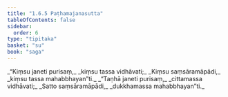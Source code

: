 ```yaml
---
title: "1.6.5 Paṭhamajanasutta"
tableOfContents: false
sidebar:
  order: 6
type: "tipitaka"
basket: "su"
book: "saga"
---
```



<DynamicBreadcrumb />

<Division number="55" book="saga" bookNo="12" page="34">

<Paragraph number="296" type="verses" book="saga">
_“Kiṃsu janeti purisaṃ,_  
_kiṃsu tassa vidhāvati;_  
_Kiṃsu saṃsāramāpādi,_  
_kiṃsu tassa mahabbhayan”ti._  

</Paragraph>

<Paragraph number="297" type="verses" book="saga">
_“Taṇhā janeti purisaṃ,_  
_cittamassa vidhāvati;_  
_Satto saṃsāramāpādi,_  
_dukkhamassa mahabbhayan”ti._
</Paragraph>
</Division>